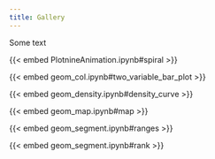 ```yaml
---
title: Gallery
---
```


Some text

::: {.content-block .grid .gap-4}

::: {.g-col-6 .g-col-md-4}
{{< embed PlotnineAnimation.ipynb#spiral >}}
:::

::: {.g-col-6 .g-col-md-4}
{{< embed geom_col.ipynb#two_variable_bar_plot >}}
:::

::: {.g-col-6 .g-col-md-4}
{{< embed geom_density.ipynb#density_curve >}}
:::

::: {.g-col-6 .g-col-md-4}
{{< embed geom_map.ipynb#map >}}
:::

::: {.g-col-6 .g-col-md-4}
{{< embed geom_segment.ipynb#ranges >}}
:::

::: {.g-col-6 .g-col-md-4}
{{< embed geom_segment.ipynb#rank >}}
:::

:::
